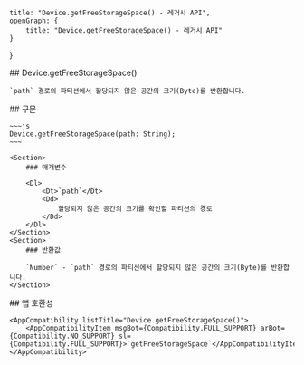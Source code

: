 
    title: "Device.getFreeStorageSpace() - 레거시 API",
    openGraph: {
        title: "Device.getFreeStorageSpace() - 레거시 API"
    }
}

<Section>
    ## Device.getFreeStorageSpace()

    `path` 경로의 파티션에서 할당되지 않은 공간의 크기(Byte)를 반환합니다.
</Section>
<Section>
    ## 구문

    ~~~js
    Device.getFreeStorageSpace(path: String);
    ~~~

    <Section>
        ### 매개변수

        <Dl>
            <Dt>`path`</Dt>
            <Dd>
                할당되지 않은 공간의 크기를 확인할 파티션의 경로
            </Dd>
        </Dl>
    </Section>
    <Section>
        ### 반환값

        `Number` - `path` 경로의 파티션에서 할당되지 않은 공간의 크기(Byte)를 반환합니다.
    </Section>
</Section>
<Section>
    ## 앱 호환성

    <AppCompatibility listTitle="Device.getFreeStorageSpace()">
        <AppCompatibilityItem msgBot={Compatibility.FULL_SUPPORT} arBot={Compatibility.NO_SUPPORT} sl={Compatibility.FULL_SUPPORT}>`getFreeStorageSpace`</AppCompatibilityItem>
    </AppCompatibility>
</Section>
